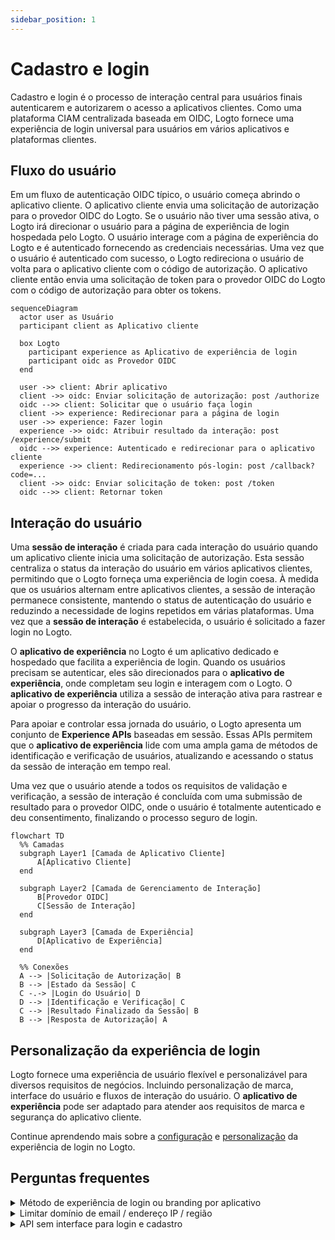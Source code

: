 ```yaml
---
sidebar_position: 1
---
```


# Cadastro e login

Cadastro e login é o processo de interação central para usuários finais autenticarem e autorizarem o acesso a aplicativos clientes. Como uma plataforma CIAM centralizada baseada em OIDC, Logto fornece uma experiência de login universal para usuários em vários aplicativos e plataformas clientes.

## Fluxo do usuário

Em um fluxo de autenticação OIDC típico, o usuário começa abrindo o aplicativo cliente. O aplicativo cliente envia uma solicitação de autorização para o provedor OIDC do Logto. Se o usuário não tiver uma sessão ativa, o Logto irá direcionar o usuário para a página de experiência de login hospedada pelo Logto. O usuário interage com a página de experiência do Logto e é autenticado fornecendo as credenciais necessárias. Uma vez que o usuário é autenticado com sucesso, o Logto redireciona o usuário de volta para o aplicativo cliente com o código de autorização. O aplicativo cliente então envia uma solicitação de token para o provedor OIDC do Logto com o código de autorização para obter os tokens.

```mermaid
sequenceDiagram
  actor user as Usuário
  participant client as Aplicativo cliente

  box Logto
    participant experience as Aplicativo de experiência de login
    participant oidc as Provedor OIDC
  end

  user ->> client: Abrir aplicativo
  client ->> oidc: Enviar solicitação de autorização: post /authorize
  oidc -->> client: Solicitar que o usuário faça login
  client ->> experience: Redirecionar para a página de login
  user ->> experience: Fazer login
  experience ->> oidc: Atribuir resultado da interação: post /experience/submit
  oidc -->> experience: Autenticado e redirecionar para o aplicativo cliente
  experience ->> client: Redirecionamento pós-login: post /callback?code=...
  client ->> oidc: Enviar solicitação de token: post /token
  oidc -->> client: Retornar token
```

## Interação do usuário

Uma **sessão de interação** é criada para cada interação do usuário quando um aplicativo cliente inicia uma solicitação de autorização. Esta sessão centraliza o status da interação do usuário em vários aplicativos clientes, permitindo que o Logto forneça uma experiência de login coesa. À medida que os usuários alternam entre aplicativos clientes, a sessão de interação permanece consistente, mantendo o status de autenticação do usuário e reduzindo a necessidade de logins repetidos em várias plataformas. Uma vez que a **sessão de interação** é estabelecida, o usuário é solicitado a fazer login no Logto.

O **aplicativo de experiência** no Logto é um aplicativo dedicado e hospedado que facilita a experiência de login. Quando os usuários precisam se autenticar, eles são direcionados para o **aplicativo de experiência**, onde completam seu login e interagem com o Logto. O **aplicativo de experiência** utiliza a sessão de interação ativa para rastrear e apoiar o progresso da interação do usuário.

Para apoiar e controlar essa jornada do usuário, o Logto apresenta um conjunto de **Experience APIs** baseadas em sessão. Essas APIs permitem que o **aplicativo de experiência** lide com uma ampla gama de métodos de identificação e verificação de usuários, atualizando e acessando o status da sessão de interação em tempo real.

Uma vez que o usuário atende a todos os requisitos de validação e verificação, a sessão de interação é concluída com uma submissão de resultado para o provedor OIDC, onde o usuário é totalmente autenticado e deu consentimento, finalizando o processo seguro de login.

```mermaid
flowchart TD
  %% Camadas
  subgraph Layer1 [Camada de Aplicativo Cliente]
      A[Aplicativo Cliente]
  end

  subgraph Layer2 [Camada de Gerenciamento de Interação]
      B[Provedor OIDC]
      C[Sessão de Interação]
  end

  subgraph Layer3 [Camada de Experiência]
      D[Aplicativo de Experiência]
  end

  %% Conexões
  A --> |Solicitação de Autorização| B
  B --> |Estado da Sessão| C
  C -.-> |Login do Usuário| D
  D --> |Identificação e Verificação| C
  C --> |Resultado Finalizado da Sessão| B
  B --> |Resposta de Autorização| A
```

## Personalização da experiência de login

Logto fornece uma experiência de usuário flexível e personalizável para diversos requisitos de negócios. Incluindo personalização de marca, interface do usuário e fluxos de interação do usuário. O **aplicativo de experiência** pode ser adaptado para atender aos requisitos de marca e segurança do aplicativo cliente.

Continue aprendendo mais sobre a [configuração](/end-user-flows/sign-up-and-sign-in/sign-up) e [personalização](/customization) da experiência de login no Logto.

## Perguntas frequentes

<details>
  <summary>Método de experiência de login ou branding por aplicativo</summary>

Para aplicativos que exigem diferentes experiências de login ou branding, o Logto também suporta
personalização por aplicativo. Confira as [configurações do aplicativo](/customization/match-your-brand/#app-specific-branding) para mais detalhes.

</details>
<details>
  <summary>Limitar domínio de email / endereço IP / região</summary>

Para controle de acesso baseado em atributos, por exemplo, limitar o login com base no domínio de email, endereço IP ou região, você pode usar o recurso [Reivindicações de token personalizadas](/developers/custom-token-claims/) no Logto para
rejeitar ou permitir solicitações de autorização com base nos atributos do usuário.

</details>
<details>
  <summary>API sem interface para login e cadastro</summary>

Atualmente, o Logto não fornece uma API sem interface para login e cadastro. No entanto, você pode trazer sua própria interface de login usando o [Traga sua própria interface](/customization/bring-your-ui/) para personalizar a experiência de login e cadastro.

</details>
